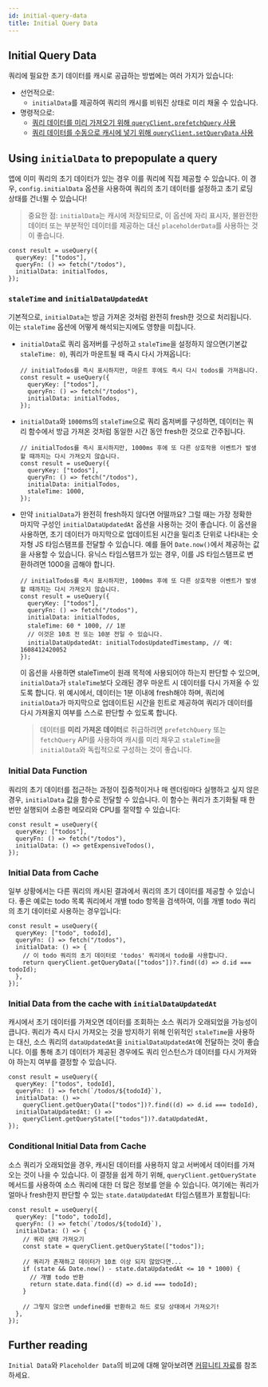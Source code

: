 ```yaml
---
id: initial-query-data
title: Initial Query Data
---
```


## Initial Query Data

쿼리에 필요한 초기 데이터를 캐시로 공급하는 방법에는 여러 가지가 있습니다:

- 선언적으로:
  - `initialData`를 제공하여 쿼리의 캐시를 비워진 상태로 미리 채울 수 있습니다.
- 명령적으로:
  - [쿼리 데이터를 미리 가져오기 위해 `queryClient.prefetchQuery` 사용](/docs/guides-and-concepts/prefetching)
  - [쿼리 데이터를 수동으로 캐시에 넣기 위해 `queryClient.setQueryData` 사용](/docs/guides-and-concepts/prefetching)

## Using `initialData` to prepopulate a query

앱에 이미 쿼리의 초기 데이터가 있는 경우 이를 쿼리에 직접 제공할 수 있습니다. 이 경우, `config.initialData` 옵션을 사용하여 쿼리의 초기 데이터를 설정하고 초기 로딩 상태를 건너뛸 수 있습니다!

> 중요한 점: `initialData`는 캐시에 저장되므로, 이 옵션에 자리 표시자, 불완전한 데이터 또는 부분적인 데이터를 제공하는 대신 `placeholderData`를 사용하는 것이 좋습니다.

```tsx
const result = useQuery({
  queryKey: ["todos"],
  queryFn: () => fetch("/todos"),
  initialData: initialTodos,
});
```

### `staleTime` and `initialDataUpdatedAt`

기본적으로, `initialData`는 방금 가져온 것처럼 완전히 fresh한 것으로 처리됩니다. 이는 `staleTime` 옵션에 어떻게 해석되는지에도 영향을 미칩니다.

- `initialData`로 쿼리 옵저버를 구성하고 `staleTime`을 설정하지 않으면(기본값 `staleTime: 0`), 쿼리가 마운트될 때 즉시 다시 가져옵니다:

  ```tsx
  // initialTodos를 즉시 표시하지만, 마운트 후에도 즉시 다시 todos를 가져옵니다.
  const result = useQuery({
    queryKey: ["todos"],
    queryFn: () => fetch("/todos"),
    initialData: initialTodos,
  });
  ```

- `initialData`와 `1000`ms의 `staleTime`으로 쿼리 옵저버를 구성하면, 데이터는 쿼리 함수에서 방금 가져온 것처럼 동일한 시간 동안 fresh한 것으로 간주됩니다.

  ```tsx
  // initialTodos를 즉시 표시하지만, 1000ms 후에 또 다른 상호작용 이벤트가 발생할 때까지는 다시 가져오지 않습니다.
  const result = useQuery({
    queryKey: ["todos"],
    queryFn: () => fetch("/todos"),
    initialData: initialTodos,
    staleTime: 1000,
  });
  ```

- 만약 `initialData`가 완전히 fresh하지 않다면 어떨까요? 그럴 때는 가장 정확한 마지막 구성인 `initialDataUpdatedAt` 옵션을 사용하는 것이 좋습니다. 이 옵션을 사용하면, 초기 데이터가 마지막으로 업데이트된 시간을 밀리초 단위로 나타내는 숫자형 JS 타임스탬프를 전달할 수 있습니다. 예를 들어 `Date.now()`에서 제공하는 값을 사용할 수 있습니다. 유닉스 타임스탬프가 있는 경우, 이를 JS 타임스탬프로 변환하려면 1000을 곱해야 합니다.

  ```tsx
  // initialTodos를 즉시 표시하지만, 1000ms 후에 또 다른 상호작용 이벤트가 발생할 때까지는 다시 가져오지 않습니다.
  const result = useQuery({
    queryKey: ["todos"],
    queryFn: () => fetch("/todos"),
    initialData: initialTodos,
    staleTime: 60 * 1000, // 1분
    // 이것은 10초 전 또는 10분 전일 수 있습니다.
    initialDataUpdatedAt: initialTodosUpdatedTimestamp, // 예: 1608412420052
  });
  ```

  이 옵션을 사용하면 staleTime이 원래 목적에 사용되어야 하는지 판단할 수 있으며, `initialData`가 `staleTime`보다 오래된 경우 마운트 시 데이터를 다시 가져올 수 있도록 합니다. 위 예시에서, 데이터는 1분 이내에 fresh해야 하며, 쿼리에 `initialData`가 마지막으로 업데이트된 시간을 힌트로 제공하여 쿼리가 데이터를 다시 가져올지 여부를 스스로 판단할 수 있도록 합니다.

  > 데이터를 **미리 가져온 데이터**로 취급하려면 `prefetchQuery` 또는 `fetchQuery` API를 사용하여 캐시를 미리 채우고 `staleTime`을 `initialData`와 독립적으로 구성하는 것이 좋습니다.

### Initial Data Function

쿼리의 초기 데이터를 접근하는 과정이 집중적이거나 매 렌더링마다 실행하고 싶지 않은 경우, `initialData` 값을 함수로 전달할 수 있습니다. 이 함수는 쿼리가 초기화될 때 한 번만 실행되어 소중한 메모리와 CPU를 절약할 수 있습니다:

```tsx
const result = useQuery({
  queryKey: ["todos"],
  queryFn: () => fetch("/todos"),
  initialData: () => getExpensiveTodos(),
});
```

### Initial Data from Cache

일부 상황에서는 다른 쿼리의 캐시된 결과에서 쿼리의 초기 데이터를 제공할 수 있습니다. 좋은 예로는 todo 목록 쿼리에서 개별 todo 항목을 검색하여, 이를 개별 todo 쿼리의 초기 데이터로 사용하는 경우입니다:

```tsx
const result = useQuery({
  queryKey: ["todo", todoId],
  queryFn: () => fetch("/todos"),
  initialData: () => {
    // 이 todo 쿼리의 초기 데이터로 'todos' 쿼리에서 todo를 사용합니다.
    return queryClient.getQueryData(["todos"])?.find((d) => d.id === todoId);
  },
});
```

### Initial Data from the cache with `initialDataUpdatedAt`

캐시에서 초기 데이터를 가져오면 데이터를 조회하는 소스 쿼리가 오래되었을 가능성이 큽니다. 쿼리가 즉시 다시 가져오는 것을 방지하기 위해 인위적인 `staleTime`을 사용하는 대신, 소스 쿼리의 `dataUpdatedAt`을 `initialDataUpdatedAt`에 전달하는 것이 좋습니다. 이를 통해 초기 데이터가 제공된 경우에도 쿼리 인스턴스가 데이터를 다시 가져와야 하는지 여부를 결정할 수 있습니다.

```tsx
const result = useQuery({
  queryKey: ["todos", todoId],
  queryFn: () => fetch(`/todos/${todoId}`),
  initialData: () =>
    queryClient.getQueryData(["todos"])?.find((d) => d.id === todoId),
  initialDataUpdatedAt: () =>
    queryClient.getQueryState(["todos"])?.dataUpdatedAt,
});
```

### Conditional Initial Data from Cache

소스 쿼리가 오래되었을 경우, 캐시된 데이터를 사용하지 않고 서버에서 데이터를 가져오는 것이 나을 수 있습니다. 이 결정을 쉽게 하기 위해, `queryClient.getQueryState` 메서드를 사용하여 소스 쿼리에 대한 더 많은 정보를 얻을 수 있습니다. 여기에는 쿼리가 얼마나 fresh한지 판단할 수 있는 `state.dataUpdatedAt` 타임스탬프가 포함됩니다:

```tsx
const result = useQuery({
  queryKey: ["todo", todoId],
  queryFn: () => fetch(`/todos/${todoId}`),
  initialData: () => {
    // 쿼리 상태 가져오기
    const state = queryClient.getQueryState(["todos"]);

    // 쿼리가 존재하고 데이터가 10초 이상 되지 않았다면...
    if (state && Date.now() - state.dataUpdatedAt <= 10 * 1000) {
      // 개별 todo 반환
      return state.data.find((d) => d.id === todoId);
    }

    // 그렇지 않으면 undefined를 반환하고 하드 로딩 상태에서 가져오기!
  },
});
```

## Further reading

`Initial Data`와 `Placeholder Data`의 비교에 대해 알아보려면 [커뮤니티 자료](/docs/community-resources/tkdodos-blog#9-placeholder-and-initial-data-in-react-query)를 참조하세요.
